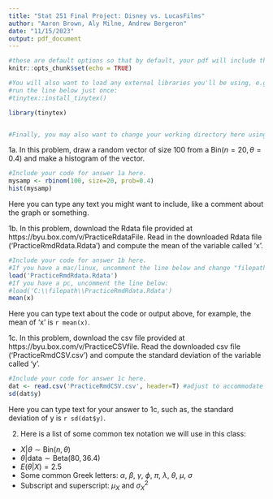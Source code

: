 ```yaml
---
title: "Stat 251 Final Project: Disney vs. LucasFilms"
author: "Aaron Brown, Aly Milne, Andrew Bergeron"
date: "11/15/2023"
output: pdf_document
---
```


```r
#these are default options so that by default, your pdf will include the code from your code chunks
knitr::opts_chunk$set(echo = TRUE)

#You will also want to load any external libraries you'll be using, e.g., ggplot, in your document here (you can load them at anytime, but it's good practice to load them at the beginning)
#run the line below just once: 
#tinytex::install_tinytex()

library(tinytex)


#Finally, you may also want to change your working directory here using: setwd(filepath) #default is to use the directory where this file is stored.  If you use the default, you will want to put the two data files in the same folder as this Rmd file.
```

1a. In this problem, draw a random vector of size 100 from a $\mbox{Bin}(n = 20, \theta = 0.4)$ and make a histogram of the vector.  
```r
#Include your code for answer 1a here.  
mysamp <- rbinom(100, size=20, prob=0.4)
hist(mysamp)
```

Here you can type any text you might want to include, like a comment about the graph or something.  


1b. In this problem, download the Rdata file provided at https://byu.box.com/v/PracticeRdataFile. Read in the downloaded Rdata file ('PracticeRmdRdata.Rdata') and compute the mean of the variable called 'x'.
```r
#Include your code for answer 1b here. 
#If you have a mac/linux, uncomment the line below and change "filepath" appropriately: 
load('PracticeRmdRdata.Rdata')
#If you have a pc, uncomment the line below: 
#load('C:\\filepath\\PracticeRmdRdata.Rdata')
mean(x)
```
Here you can type text about the code or output above, for example, the mean of 'x' is `r mean(x)`.


1c. In this problem, download the csv file provided at https://byu.box.com/v/PracticeCSVfile.  Read the downloaded csv file ('PracticeRmdCSV.csv') and compute the standard deviation of the variable called 'y'.
```r
#Include your code for answer 1c here.  
dat <- read.csv('PracticeRmdCSV.csv', header=T) #adjust to accommodate your OS and filepath
sd(dat$y)
```
Here you can type text for your answer to 1c, such as, the standard deviation of y is `r sd(dat$y)`.


2. Here is a list of some common tex notation we will use in this class: 
  - $X|\theta \sim \mbox{Bin}(n, \theta)$
  - $\theta | \mbox{data} \sim \mbox{Beta}(80, 36.4)$
  - $E(\theta | X ) = 2.5$
  - Some common Greek letters: $\alpha$, $\beta$, $\gamma$, $\phi$, $\pi$, $\lambda$, $\theta$, $\mu$, $\sigma$
  - Subscript and superscript: $\mu_X$ and $\sigma_X^2$
